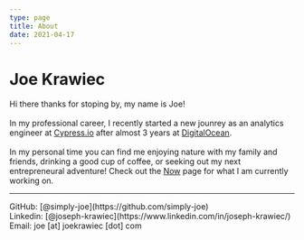 ```yaml
---
type: page
title: About
date: 2021-04-17
---
```


# Joe Krawiec

Hi there thanks for stoping by, my name is Joe! 
<br />
<br />
In my professional career, I recently started a new jounrey as an analytics engineer at [Cypress.io](https://www.cypress.io/) after almost 3 years at [DigitalOcean](https://www.digitalocean.com/).
<br />
<br />
In my personal time you can find me enjoying nature with my family and friends, drinking a good cup of coffee, or seeking out my next entrepreneural adventure! 
Check out the [Now](/now) page for what I am currently working on.

---

<div>
  GitHub: [@simply-joe](https://github.com/simply-joe)
  <br />
  Linkedin: [@joseph-krawiec](https://www.linkedin.com/in/joseph-krawiec/)
  <br />
  Email: joe [at] joekrawiec [dot] com
</div>
